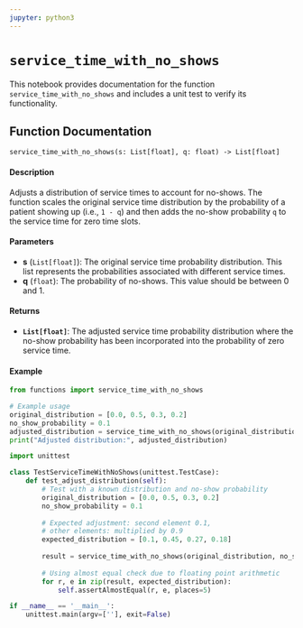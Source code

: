 ```yaml
---
jupyter: python3
---
```

# `service_time_with_no_shows` {.unnumbered}

This notebook provides documentation for the function `service_time_with_no_shows` and includes a unit test to verify its functionality.

## Function Documentation

`service_time_with_no_shows(s: List[float], q: float) -> List[float]`

#### Description

Adjusts a distribution of service times to account for no-shows. The function scales the original service time distribution by the probability of a patient showing up (i.e., `1 - q`) and then adds the no-show probability `q` to the service time for zero time slots.

#### Parameters

- **s** (`List[float]`): The original service time probability distribution. This list represents the probabilities associated with different service times.
- **q** (`float`): The probability of no-shows. This value should be between 0 and 1.

#### Returns

- **`List[float]`**: The adjusted service time probability distribution where the no-show probability has been incorporated into the probability of zero service time.

#### Example

```python
from functions import service_time_with_no_shows

# Example usage
original_distribution = [0.0, 0.5, 0.3, 0.2]
no_show_probability = 0.1
adjusted_distribution = service_time_with_no_shows(original_distribution, no_show_probability)
print("Adjusted distribution:", adjusted_distribution)
```

```python
import unittest

class TestServiceTimeWithNoShows(unittest.TestCase):
    def test_adjust_distribution(self):
        # Test with a known distribution and no-show probability
        original_distribution = [0.0, 0.5, 0.3, 0.2]
        no_show_probability = 0.1
        
        # Expected adjustment: second element 0.1, 
        # other elements: multiplied by 0.9
        expected_distribution = [0.1, 0.45, 0.27, 0.18]
        
        result = service_time_with_no_shows(original_distribution, no_show_probability)
        
        # Using almost equal check due to floating point arithmetic
        for r, e in zip(result, expected_distribution):
            self.assertAlmostEqual(r, e, places=5)

if __name__ == '__main__':
    unittest.main(argv=[''], exit=False)
```

